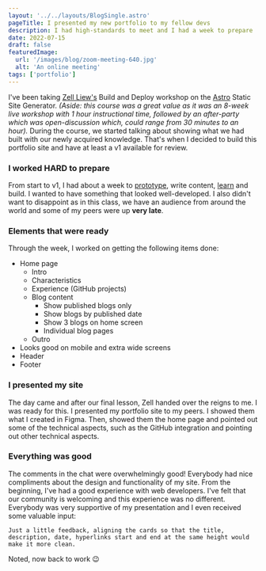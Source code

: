 ```yaml
---
layout: '../../layouts/BlogSingle.astro'
pageTitle: I presented my new portfolio to my fellow devs
description: I had high-standards to meet and I had a week to prepare
date: 2022-07-15
draft: false
featuredImage:
  url: '/images/blog/zoom-meeting-640.jpg'
  alt: 'An online meeting'
tags: ['portfolio']
---
```


I've been taking [Zell Liew's](https://zellwk.com/blog/) Build and Deploy workshop on the [Astro](https://astro.build/) Static Site Generator. _(Aside: this course was a great value as it was an 8-week live workshop with 1 hour instructional time, followed by an after-party which was open-discussion which, could range from 30 minutes to an hour)._ During the course, we started talking about showing what we had built with our newly acquired knowledge. That's when I decided to build this portfolio site and have at least a v1 available for review.

### I worked HARD to prepare

From start to v1, I had about a week to [prototype](https://www.figma.com/file/uMRRCvFNkalcPhBOtRyqXX/Portfolio-v2.5?node-id=0%3A1), write content, [learn](https://astro.build/) and build. I wanted to have something that looked well-developed. I also didn't want to disappoint as in this class, we have an audience from around the world and some of my peers were up **very late**.

### Elements that were ready

Through the week, I worked on getting the following items done:

- Home page
  - Intro
  - Characteristics
  - Experience (GitHub projects)
  - Blog content
    - Show published blogs only
    - Show blogs by published date
    - Show 3 blogs on home screen
    - Individual blog pages
  - Outro
- Looks good on mobile and extra wide screens
- Header
- Footer

### I presented my site

The day came and after our final lesson, Zell handed over the reigns to me. I was ready for this. I presented my portfolio site to my peers. I showed them what I created in Figma. Then, showed them the home page and pointed out some of the technical aspects, such as the GitHub integration and pointing out other technical aspects.

### Everything was good

The comments in the chat were overwhelmingly good! Everybody had nice compliments about the design and functionality of my site. From the beginning, I've had a good experience with web developers. I've felt that our community is welcoming and this experience was no different. Everybody was very supportive of my presentation and I even received some valuable input:

```
Just a little feedback, aligning the cards so that the title, description, date, hyperlinks start and end at the same height would make it more clean.
```

Noted, now back to work 😉
